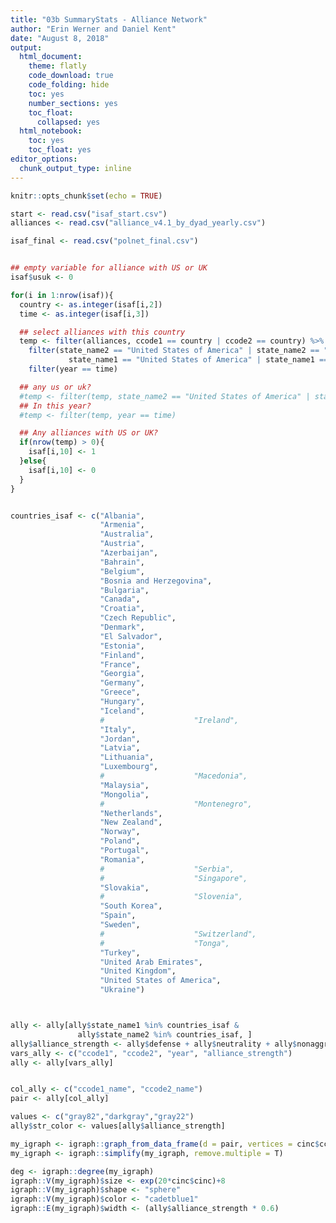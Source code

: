 ```yaml
---
title: "03b SummaryStats - Alliance Network"
author: "Erin Werner and Daniel Kent"
date: "August 8, 2018"
output:
  html_document:
    theme: flatly
    code_download: true
    code_folding: hide
    toc: yes
    number_sections: yes
    toc_float:
      collapsed: yes
  html_notebook:
    toc: yes
    toc_float: yes
editor_options:
  chunk_output_type: inline
---
```


```r
knitr::opts_chunk$set(echo = TRUE)
```

```r
start <- read.csv("isaf_start.csv")
alliances <- read.csv("alliance_v4.1_by_dyad_yearly.csv")

isaf_final <- read.csv("polnet_final.csv")


## empty variable for alliance with US or UK
isaf$usuk <- 0

for(i in 1:nrow(isaf)){
  country <- as.integer(isaf[i,2])
  time <- as.integer(isaf[i,3])

  ## select alliances with this country
  temp <- filter(alliances, ccode1 == country | ccode2 == country) %>%
    filter(state_name2 == "United States of America" | state_name2 == "United Kingdom" |
             state_name1 == "United States of America" | state_name1 == "United Kingdom") %>%
    filter(year == time)

  ## any us or uk?
  #temp <- filter(temp, state_name2 == "United States of America" | state_name2 == "United Kingdom")
  ## In this year?
  #temp <- filter(temp, year == time)

  ## Any alliances with US or UK?
  if(nrow(temp) > 0){
    isaf[i,10] <- 1
  }else{
    isaf[i,10] <- 0
  }
}


countries_isaf <- c("Albania",
                    "Armenia",
                    "Australia",
                    "Austria",
                    "Azerbaijan",
                    "Bahrain",
                    "Belgium",
                    "Bosnia and Herzegovina",
                    "Bulgaria",
                    "Canada",
                    "Croatia",
                    "Czech Republic",
                    "Denmark",
                    "El Salvador",
                    "Estonia",
                    "Finland",
                    "France",
                    "Georgia",
                    "Germany",
                    "Greece",
                    "Hungary",
                    "Iceland",
                    #                    "Ireland",
                    "Italy",
                    "Jordan",
                    "Latvia",
                    "Lithuania",
                    "Luxembourg",
                    #                    "Macedonia",
                    "Malaysia",
                    "Mongolia",
                    #                    "Montenegro",
                    "Netherlands",
                    "New Zealand",
                    "Norway",
                    "Poland",
                    "Portugal",
                    "Romania",
                    #                    "Serbia",
                    #                    "Singapore",
                    "Slovakia",
                    #                    "Slovenia",
                    "South Korea",
                    "Spain",
                    "Sweden",
                    #                    "Switzerland",
                    #                    "Tonga",
                    "Turkey",
                    "United Arab Emirates",
                    "United Kingdom",
                    "United States of America",
                    "Ukraine")



ally <- ally[ally$state_name1 %in% countries_isaf &
               ally$state_name2 %in% countries_isaf, ]
ally$alliance_strength <- ally$defense + ally$neutrality + ally$nonaggression + ally$entente
vars_ally <- c("ccode1", "ccode2", "year", "alliance_strength")
ally <- ally[vars_ally]


col_ally <- c("ccode1_name", "ccode2_name")
pair <- ally[col_ally]

values <- c("gray82","darkgray","gray22")
ally$str_color <- values[ally$alliance_strength]

my_igraph <- igraph::graph_from_data_frame(d = pair, vertices = cinc$ccode_name, directed = F)
my_igraph <- igraph::simplify(my_igraph, remove.multiple = T)

deg <- igraph::degree(my_igraph)
igraph::V(my_igraph)$size <- exp(20*cinc$cinc)+8
igraph::V(my_igraph)$shape <- "sphere"
igraph::V(my_igraph)$color <- "cadetblue1"
igraph::E(my_igraph)$width <- (ally$alliance_strength * 0.6)

```
